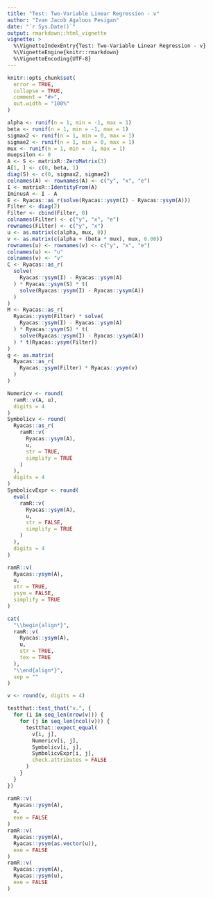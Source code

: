```yaml
---
title: "Test: Two-Variable Linear Regression - v"
author: "Ivan Jacob Agaloos Pesigan"
date: "`r Sys.Date()`"
output: rmarkdown::html_vignette
vignette: >
  %\VignetteIndexEntry{Test: Two-Variable Linear Regression - v}
  %\VignetteEngine{knitr::rmarkdown}
  %\VignetteEncoding{UTF-8}
---
```



```r
knitr::opts_chunk$set(
  error = TRUE,
  collapse = TRUE,
  comment = "#>",
  out.width = "100%"
)
```



```r
alpha <- runif(n = 1, min = -1, max = 1)
beta <- runif(n = 1, min = -1, max = 1)
sigmax2 <- runif(n = 1, min = 0, max = 1)
sigmae2 <- runif(n = 1, min = 0, max = 1)
mux <- runif(n = 1, min = -1, max = 1)
muepsilon <- 0
A <- S <- matrixR::ZeroMatrix(3)
A[1, ] <- c(0, beta, 1)
diag(S) <- c(0, sigmax2, sigmae2)
colnames(A) <- rownames(A) <- c("y", "x", "e")
I <- matrixR::IdentityFrom(A)
IminusA <- I - A
E <- Ryacas::as_r(solve(Ryacas::ysym(I) - Ryacas::ysym(A)))
Filter <- diag(2)
Filter <- cbind(Filter, 0)
colnames(Filter) <- c("y", "x", "e")
rownames(Filter) <- c("y", "x")
u <- as.matrix(c(alpha, mux, 0))
v <- as.matrix(c(alpha + (beta * mux), mux, 0.00))
rownames(u) <- rownames(v) <- c("y", "x", "e")
colnames(u) <- "u"
colnames(v) <- "v"
C <- Ryacas::as_r(
  solve(
    Ryacas::ysym(I) - Ryacas::ysym(A)
  ) * Ryacas::ysym(S) * t(
    solve(Ryacas::ysym(I) - Ryacas::ysym(A))
  )
)
M <- Ryacas::as_r(
  Ryacas::ysym(Filter) * solve(
    Ryacas::ysym(I) - Ryacas::ysym(A)
  ) * Ryacas::ysym(S) * t(
    solve(Ryacas::ysym(I) - Ryacas::ysym(A))
  ) * t(Ryacas::ysym(Filter))
)
g <- as.matrix(
  Ryacas::as_r(
    Ryacas::ysym(Filter) * Ryacas::ysym(v)
  )
)
```


\begin{equation}
  \begin{split}
    y &= \alpha + \beta x + \varepsilon \\
    y &= `r alpha` + `r beta` x + \varepsilon
  \end{split}
\end{equation}


```r
Numericv <- round(
  ramR::v(A, u),
  digits = 4
)
Symbolicv <- round(
  Ryacas::as_r(
    ramR::v(
      Ryacas::ysym(A),
      u,
      str = TRUE,
      simplify = TRUE
    )
  ),
  digits = 4
)
SymbolicvExpr <- round(
  eval(
    ramR::v(
      Ryacas::ysym(A),
      u,
      str = FALSE,
      simplify = TRUE
    )
  ),
  digits = 4
)
```



```r
ramR::v(
  Ryacas::ysym(A),
  u,
  str = TRUE,
  ysym = FALSE,
  simplify = TRUE
)
```



```r
cat(
  "\\begin{align*}",
  ramR::v(
    Ryacas::ysym(A),
    u,
    str = TRUE,
    tex = TRUE
  ),
  "\\end{align*}",
  sep = ""
)
```



```r
v <- round(v, digits = 4)
```



```r
testthat::test_that("v.", {
  for (i in seq_len(nrow(v))) {
    for (j in seq_len(ncol(v))) {
      testthat::expect_equal(
        v[i, j],
        Numericv[i, j],
        Symbolicv[i, j],
        SymbolicvExpr[i, j],
        check.attributes = FALSE
      )
    }
  }
})
```



```r
ramR::v(
  Ryacas::ysym(A),
  u,
  exe = FALSE
)
ramR::v(
  Ryacas::ysym(A),
  Ryacas::ysym(as.vector(u)),
  exe = FALSE
)
ramR::v(
  Ryacas::ysym(A),
  Ryacas::ysym(u),
  exe = FALSE
)
```

